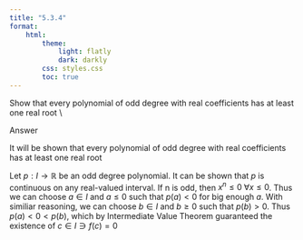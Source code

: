 ```yaml
---
title: "5.3.4"
format:
    html:
        theme:
            light: flatly
            dark: darkly
        css: styles.css
        toc: true
---
```


Show that every polynomial of odd degree with real coefficients has at least one real root \\

Answer

It will be shown that every polynomial of odd degree with real coefficients has at least one real root

Let $p:I \to \mathbb{R}$ be an odd degree polynomial. It can be shown that $p$ is continuous on any real-valued interval. If n is odd, then $x^n \leq 0 \; \forall x \leq 0$. Thus we can choose $a \in I$ and $a \leq 0$ such that $p(a) < 0$ for big enough $a$. With similiar reasoning, we can choose $b \in I$ and $b \geq 0$ such that $p(b) > 0$. Thus $p(a) < 0 < p(b)$, which by Intermediate Value Theorem guaranteed the existence of $c \in I \ni f(c) = 0$